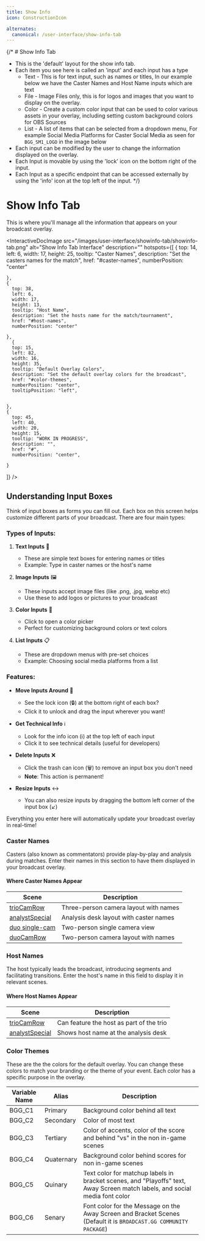 ```yaml
---
title: Show Info
icon: ConstructionIcon

alternates:
  canonical: /user-interface/show-info-tab
---
```




{/* # Show Info Tab

- This is the 'default' layout for the show info tab.
- Each item you see here is called an 'input' and each input has a type
  - Text - This is for text input, such as names or titles, In our example below we have the Caster Names and Host Name inputs which are text
  - File - Image Files only, this is for logos and images that you want to display on the overlay.
  - Color - Create a custom color input that can be used to color various assets in your overlay, including setting custom background colors for OBS Sources
  - List - A list of items that can be selected from a dropdown menu, For example Social Media Platforms for Caster Social Media as seen for `BGG_SM1_LOGO` in the image below
- Each input can be modified by the user to change the information displayed on the overlay.
- Each Input is movable by using the 'lock' icon on the bottom right of the input.
- Each Input as a specific endpoint that can be accessed externally by using the 'info' icon at the top left of the input.
 */}

 # Show Info Tab

This is where you'll manage all the information that appears on your broadcast overlay.



<InteractiveDocImage 
  src="/images/user-interface/showinfo-tab/showinfo-tab.png"
  alt="Show Info Tab Interface"
  description=""
  hotspots={[
    {
      top: 14,
      left: 6,
      width: 17,
      height: 25,
      tooltip: "Caster Names",
      description: "Set the casters names for the match",
      href: "#caster-names",
      numberPosition: "center"

      
    },
    {
      top: 38,
      left: 6,
      width: 17,
      height: 13,
      tooltip: "Host Name",
      description: "Set the hosts name for the match/tournament",
      href: "#host-names",
      numberPosition: "center"

    },
      {
      top: 15,
      left: 82,
      width: 16,
      height: 35,
      tooltip: "Default Overlay Colors",
      description: "Set the default overlay colors for the broadcast",
      href: "#color-themes",
      numberPosition: "center",
      tooltipPosition: "left",


    },
    {
      top: 45,
      left: 40,
      width: 20,
      height: 15,
      tooltip: "WORK IN PROGRESS",
      description: "",
      href: "#",
      numberPosition: "center",

    }
  ]}
/>

## Understanding Input Boxes

Think of input boxes as forms you can fill out. Each box on this screen helps customize different parts of your broadcast. There are four main types:

### Types of Inputs:

1. **Text Inputs** 📝
   - These are simple text boxes for entering names or titles
   - Example: Type in caster names or the host's name

2. **Image Inputs** 🖼️
   - These inputs accept image files (like .png, .jpg, webp etc)
   - Use these to add logos or pictures to your broadcast

3. **Color Inputs** 🎨
   - Click to open a color picker
   - Perfect for customizing background colors or text colors

4. **List Inputs** 📋
   - These are dropdown menus with pre-set choices
   - Example: Choosing social media platforms from a list

### Features:

- **Move Inputs Around** 🔄
  - See the lock icon (🔒) at the bottom right of each box?
  - Click it to unlock and drag the input wherever you want!

- **Get Technical Info** ℹ️
  - Look for the info icon (ℹ️) at the top left of each input
  - Click it to see technical details (useful for developers)

- **Delete Inputs** ❌
  - Click the trash can icon (🗑️) to remove an input box you don't need
  - **Note**: This action is permanent!

- **Resize Inputs** ↔️
  - You can also resize inputs by dragging the bottom left corner of the input box (↙️)

Everything you enter here will automatically update your broadcast overlay in real-time!





### Caster Names

Casters (also known as commentators) provide play-by-play and analysis during matches. Enter their names in this section to have them displayed in your broadcast overlay.

#### Where Caster Names Appear
| Scene | Description |
|-------|-------------|
| [trioCamRow](/overlays/default/available-scenes#triocam-row) | Three-person camera layout with names |
| [analystSpecial](/overlays/default/available-scenes#analyst-special) | Analysis desk layout with caster names |
| [duo single-cam](/overlays/default/available-scenes#duo-single-cam) | Two-person single camera view |
| [duoCamRow](/overlays/default/available-scenes#duocam-row) | Two-person camera layout with names |

### Host Names

The host typically leads the broadcast, introducing segments and facilitating transitions. Enter the host's name in this field to display it in relevant scenes.

#### Where Host Names Appear
| Scene | Description |
|-------|-------------|
| [trioCamRow](/overlays/default/available-scenes#triocam-row) | Can feature the host as part of the trio |
| [analystSpecial](/overlays/default/available-scenes#analyst-special) | Shows host name at the analysis desk |



### Color Themes

<p>These are the the colors for the default overlay. 
You can change these colors to match your branding or the theme of your event.
Each color has a specific purpose in the overlay.</p>

| Variable Name | Alias | Description |
|-------|-------------|-------|
| BGG_C1 | Primary | Background color behind all text |
| BGG_C2 | Secondary| Color of most text |
| BGG_C3 | Tertiary| Color of accents, color of the score and behind "vs" in the non in-game scenes |
| BGG_C4 | Quaternary| Background color behind scores for non in-game scenes |
| BGG_C5 | Quinary | Text color for matchup labels in bracket scenes, and "Playoffs" text, Away Screen match labels, and social media font color |
| BGG_C6 | Senary | Font color for the Message on the Away Screen and Bracket Scenes (Default it is `BROADCAST.GG COMMUNITY PACKAGE`) |
